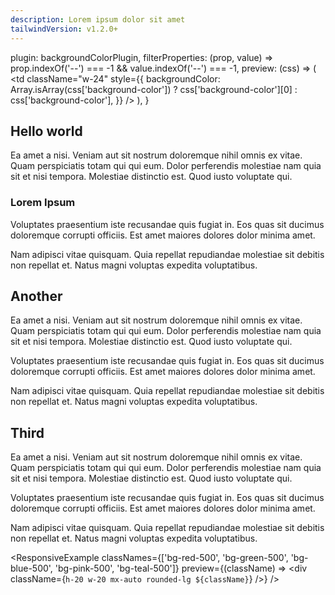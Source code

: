```yaml
---
description: Lorem ipsum dolor sit amet
tailwindVersion: v1.2.0+
---
```



  plugin: backgroundColorPlugin,
  filterProperties: (prop, value) => prop.indexOf('--') === -1 && value.indexOf('--') === -1,
  preview: (css) => (
    <td
      className="w-24"
      style={{
        backgroundColor: Array.isArray(css['background-color'])
          ? css['background-color'][0]
          : css['background-color'],
      }}
    />
  ),
}

## Hello world

Ea amet a nisi. Veniam aut sit nostrum doloremque nihil omnis ex vitae. Quam perspiciatis totam qui qui eum. Dolor perferendis molestiae nam quia sit et nisi tempora. Molestiae distinctio est. Quod iusto voluptate qui.

### Lorem Ipsum

Voluptates praesentium iste recusandae quis fugiat in. Eos quas sit ducimus doloremque corrupti officiis. Est amet maiores dolores dolor minima amet.

Nam adipisci vitae quisquam. Quia repellat repudiandae molestiae sit debitis non repellat et. Natus magni voluptas expedita voluptatibus.

## Another

Ea amet a nisi. Veniam aut sit nostrum doloremque nihil omnis ex vitae. Quam perspiciatis totam qui qui eum. Dolor perferendis molestiae nam quia sit et nisi tempora. Molestiae distinctio est. Quod iusto voluptate qui.

Voluptates praesentium iste recusandae quis fugiat in. Eos quas sit ducimus doloremque corrupti officiis. Est amet maiores dolores dolor minima amet.

Nam adipisci vitae quisquam. Quia repellat repudiandae molestiae sit debitis non repellat et. Natus magni voluptas expedita voluptatibus.

## Third

Ea amet a nisi. Veniam aut sit nostrum doloremque nihil omnis ex vitae. Quam perspiciatis totam qui qui eum. Dolor perferendis molestiae nam quia sit et nisi tempora. Molestiae distinctio est. Quod iusto voluptate qui.

Voluptates praesentium iste recusandae quis fugiat in. Eos quas sit ducimus doloremque corrupti officiis. Est amet maiores dolores dolor minima amet.

Nam adipisci vitae quisquam. Quia repellat repudiandae molestiae sit debitis non repellat et. Natus magni voluptas expedita voluptatibus.

<ResponsiveExample
  classNames={['bg-red-500', 'bg-green-500', 'bg-blue-500', 'bg-pink-500', 'bg-teal-500']}
  preview={(className) => <div className={`h-20 w-20 mx-auto rounded-lg ${className}`} />}
/>
